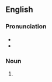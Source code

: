 {{also|ångstroms|ångströms|Ångströms}}

==English==

===Pronunciation===
* {{IPA|/ˈɔŋ.stɹəmz/|lang=en}}
* {{IPA|/ˈæŋ.stɹəmz/|lang=en}}

===Noun===
{{head|en|noun plural form}}

# {{plural of|angstrom|lang=en}}